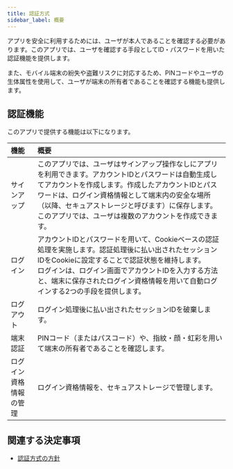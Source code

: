 ```yaml
---
title: 認証方式
sidebar_label: 概要
---
```


アプリを安全に利用するためには、ユーザが本人であることを確認する必要があります。このアプリでは、ユーザを確認する手段としてID・パスワードを用いた認証機能を提供します。

また、モバイル端末の紛失や盗難リスクに対応するため、PINコードやユーザの生体属性を使用して、ユーザが端末の所有者であることを確認する機能も提供します。

## 認証機能

このアプリで提供する機能は以下になります。

| 機能 | 概要 |
|:--|:--|
| サインアップ | このアプリでは、ユーザはサインアップ操作なしにアプリを利用できます。アカウントIDとパスワードは自動生成してアカウントを作成します。作成したアカウントIDとパスワードは、ログイン資格情報として端末内の安全な場所（以降、セキュアストレージと呼びます）に保存します。<br/>このアプリでは、ユーザは複数のアカウントを作成できます。|
| ログイン | アカウントIDとパスワードを用いて、Cookieベースの認証処理を実施します。認証処理後に払い出されたセッションIDをCookieに設定することで認証状態を維持します。<br/>ログインは、ログイン画面でアカウントIDを入力する方法と、端末に保存されたログイン資格情報を用いて自動ログインする2つの手段を提供します。
| ログアウト | ログイン処理後に払い出されたセッションIDを破棄します。|
| 端末認証 | PINコード（またはパスコード）や、指紋・顔・虹彩を用いて端末の所有者であることを確認します。 |
| ログイン資格情報の管理 | ログイン資格情報を、セキュアストレージで管理します。 |

## 関連する決定事項

- [認証方式の方針](../../decisions/adr-007-auth.mdx)
